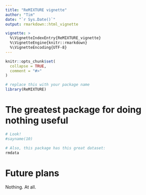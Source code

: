 ---
title: "ReMIXTURE vignette"
author: "Tim"
date: "`r Sys.Date()`"
output: rmarkdown::html_vignette

vignette: >
  %\VignetteIndexEntry{ReMIXTURE_vignette}
  %\VignetteEngine{knitr::rmarkdown}
  %\VignetteEncoding{UTF-8}
---


```{r setup, include = FALSE}
knitr::opts_chunk$set(
  collapse = TRUE,
  comment = "#>"
)

# replace this with your package name
library(ReMIXTURE)
```

# The greatest package for doing nothing useful

```{r,echo=T}
# Look!
#sayname(10)

# Also, this package has this great dataset:
rmdata
```

# Future plans

Nothing. At all.
